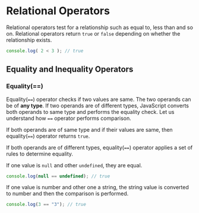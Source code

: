 
<Layout>
<SEO title="Relational Operators in JavaScript" />
<JSLayout>

# Relational Operators

Relational operators test for a relationship such as equal to, less than and so on. Relational operators return `true` or `false` depending on whether the relationship exists.

```javascript
console.log( 2 < 3 ); // true
```

## Equality and Inequality Operators

### Equality(==)

Equality(`==`) operator checks if two values are same. The two operands can be of **any type**. If two operands are of different types, JavaScript converts both operands to same type and performs the equality check. Let us understand how `==` operator performs comparison.

If both operands are of same type and if their values are same, then equality(`==`) operator returns `true`.

If both operands are of different types, equality(`==`) operator applies a set of rules to determine equality.

If one value is `null` and other `undefined`, they are equal.

```javascript
console.log(null == undefined); // true
```

If one value is number and other one a string, the string value is converted to number and then the comparison is performed.

```javascript
console.log(3 == "3"); // true
```

</JSLayout>
</Layout>
